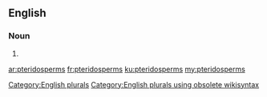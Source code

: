 ==English==

===Noun===
{{head|en}}

# {{plural of|pteridosperm}}

[[Category:English plurals]][[Category:English plurals using obsolete wikisyntax]]

[[ar:pteridosperms]]
[[fr:pteridosperms]]
[[ku:pteridosperms]]
[[my:pteridosperms]]